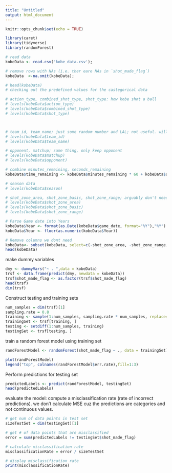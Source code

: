 ```yaml
---
title: "Untitled"
output: html_document
---
```


```r
knitr::opts_chunk$set(echo = TRUE)
```

```r
library(caret)
library(tidyverse)
library(randomForest)

# read data
kobeData <- read.csv('kobe_data.csv');

# remove rows with NAs (i.e. ther eare NAs in `shot_made_flag`)
kobeData  <-na.omit(kobeData);

# head(kobeData)
# checking out the predefined values for the castegorical data

# action_type, combined_shot_type, shot_type: how kobe shot a ball
# levels(kobeData$action_type)
# levels(kobeData$combined_shot_type)
# levels(kobeData$shot_type)



# team_id, team_name; just some random number and LAL; not useful. will omit
# levels(kobeData$team_id)
# levels(kobeData$team_name)

# opponent, matchup; same thing, only keep opponent
# levels(kobeData$matchup)
# levels(kobeData$opponent)

# combine minutes_remaining, seconds_remaining
kobeData$time_remaining <- kobeData$minutes_remaining * 60 + kobeData$seconds_remaining

# season data
# levels(kobeData$season)

# shot_zone_area, shot_zone_basic, shot_zone_range; arguably don't need these because we have lat, long, loc_x, loc_y
# levels(kobeData$shot_zone_area)
# levels(kobeData$shot_zone_basic)
# levels(kobeData$shot_zone_range)

# Parse Game date into Years 
kobeData$Year <- format(as.Date(kobeData$game_date, format="%Y"),"%Y")
kobeData$Year <- floor(as.numeric(kobeData$Year))

# Remove columns we dont need
kobeData<- subset(kobeData, select=c(-shot_zone_area, -shot_zone_range, -shot_zone_basic, -action_type,-game_date,-game_id,-team_id,-team_name,-matchup, -season, -minutes_remaining, -seconds_remaining))
head(kobeData)
```

make dummy variables
```r
dmy <- dummyVars("~ . ",data = kobeData)
trsf <- data.frame(predict(dmy, newdata = kobeData))
trsf$shot_made_flag <- as.factor(trsf$shot_made_flag)
head(trsf)
dim(trsf)
```

Construct testing and training sets 
```r
num_samples = dim(trsf)[1]
sampling.rate = 0.8
training <- sample(1:num_samples, sampling.rate * num_samples, replace=FALSE)
trainingSet <- trsf[training, ]
testing <- setdiff(1:num_samples, training)
testingSet <- trsf[testing, ]
```

train a random forest model using training set
```r
randForestModel <- randomForest(shot_made_flag ~ ., data = trainingSet)
```

```r
plot(randForestModel)
legend("top", colnames(randForestModel$err.rate),fill=1:3)
```

Perform predictions for testing set
```r
predictedLabels <- predict(randForestModel, testingSet)
head(predictedLabels)
```

evaluate the model: compute a misclassification rate (rate of incorrect predictions). we don't calculate MSE cuz the predictions are categories and not continuous values.

```r
# get num of data points in test set
sizeTestSet = dim(testingSet)[1]

# get # of data points that are misclassified
error = sum(predictedLabels != testingSet$shot_made_flag)

# calculate misclassification rate
misclassificationRate = error / sizeTestSet

# display misclassification rate
print(misclassificationRate)
```